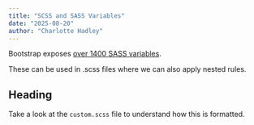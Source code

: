 ```yaml
---
title: "SCSS and SASS Variables"
date: "2025-08-20"
author: "Charlotte Hadley"
---
```


Bootstrap exposes [over 1400 SASS variables](https://github.com/twbs/bootstrap/blob/main/scss/_variables.scss).

These can be used in .scss files where we can also apply nested rules.

::: {.card}
# Heading

Take a look at the `custom.scss` file to understand how this is formatted.
:::